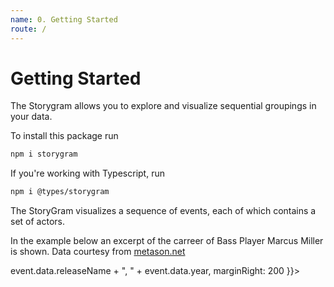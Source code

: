 ```yaml
---
name: 0. Getting Started
route: /
---
```



# Getting Started

The Storygram allows you to explore and visualize sequential groupings in your data.

To install this package run

```sh
npm i storygram
```

If you're working with Typescript, run

```sh
npm i @types/storygram
```

The StoryGram visualizes a sequence of events, each of which contains a set of actors. 

In the example below an excerpt of the carreer of Bass Player Marcus Miller is shown. Data courtesy from [metason.net](https://metason.net/)

<Playground>
  <StorygramGUI data={MetasonData()} config={ {
    dataFormat: 'array',
    eventField: 'year',
    actorArrayField: 'participants',
    filterGroupAmt: [2, undefined],
    filterGroupSize: [3, undefined],
    filterEventValue: [1988, 1993],
    eventDescription: (event) => event.data.releaseName + ", " + event.data.year,
    marginRight: 200
  }}></StorygramGUI>
</Playground>
